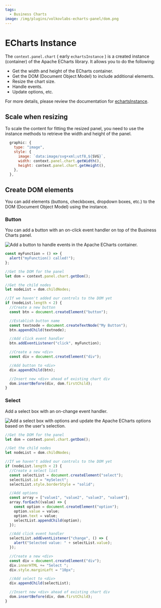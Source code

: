 ```yaml
---
tags:
  - Business Charts
image: /img/plugins/volkovlabs-echarts-panel/dom.png
---
```



# ECharts Instance

The `context.panel.chart` ( early `echartsInstance` ) is a created instance (container) of the Apache ECharts library. It allows you to do the following:

- Get the width and height of the ECharts container.
- Get the DOM (Document Object Model) to include additional elements.
- Resize the chart size.
- Handle events.
- Update options, etc.

For more details, please review the documentation for [echartsInstance](https://echarts.apache.org/en/api.html#echartsInstance).

## Scale when resizing

To scale the content for fitting the resized panel, you need to use the instance methods to retrieve the width and height of the panel.

```js
  graphic: {
    type: "image",
    style: {
      image: `data:image/svg+xml;utf8,${SVG}`,
      width: context.panel.chart.getWidth(),
      height: context.panel.chart.getHeight(),
    },
  },
```

## Create DOM elements

You can add elements (buttons, checkboxes, dropdown boxes, etc.) to the DOM (Document Object Model) using the instance.

### Button

You can add a button with an on-click event handler on top of the Business Charts panel.

<Image
  title="Add a button to handle events in the Apache ECharts container."
  src="/img/plugins/volkovlabs-echarts-panel/dom.png"
/>

```js
const myFunction = () => {
  alert("myFunction() called!");
};

//Get the DOM for the panel
let dom = context.panel.chart.getDom();

//Get the child nodes
let nodeList = dom.childNodes;

//If we haven't added our controls to the DOM yet
if (nodeList.length < 2) {
  //Create a new button
  const btn = document.createElement("button");

  //Establish button name
  const textnode = document.createTextNode("My Button");
  btn.appendChild(textnode);

  //Add click event handler
  btn.addEventListener("click", myFunction);

  //Create a new <div>
  const div = document.createElement("div");

  //Add button to <div>
  div.appendChild(btn);

  //Insert new <div> ahead of existing chart div
  dom.insertBefore(div, dom.firstChild);
}
```

### Select

Add a select box with an on-change event handler.

<Image
  title="Add a select box with options and update the Apache ECharts options based on the user's selection."
  src="/img/plugins/volkovlabs-echarts-panel/select.png"
/>

```js
//Get the DOM for the panel
let dom = context.panel.chart.getDom();

//Get the child nodes
let nodeList = dom.childNodes;

//If we haven't added our controls to the DOM yet
if (nodeList.length < 2) {
  //Create a select list
  const selectList = document.createElement("select");
  selectList.id = "mySelect";
  selectList.style.borderStyle = "solid";

  //Add options
  const array = ["value1", "value2", "value3", "value4"];
  array.forEach((value) => {
    const option = document.createElement("option");
    option.value = value;
    option.text = value;
    selectList.appendChild(option);
  });

  //Add click event handler
  selectList.addEventListener("change", () => {
    alert("Selected value: " + selectList.value);
  });

  //Create a new <div>
  const div = document.createElement("div");
  div.innerHTML += "Select ";
  div.style.marginLeft = "10px";

  //Add select to <div>
  div.appendChild(selectList);

  //Insert new <div> ahead of existing chart div
  dom.insertBefore(div, dom.firstChild);
}
```
